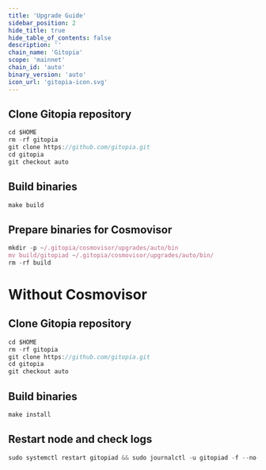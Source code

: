 ```yaml
---
title: 'Upgrade Guide'
sidebar_position: 2
hide_title: true
hide_table_of_contents: false
description: ''
chain_name: 'Gitopia'
scope: 'mainnet'
chain_id: 'auto'
binary_version: 'auto'
icon_url: 'gitopia-icon.svg'
---
```



<PageTitle
  iconUrl="img/gitopia-icon.svg"
  title="Gitopia Upgrade Guide"
  chainId="auto"
  version="auto"
/>

## Clone Gitopia repository

```js
cd $HOME
rm -rf gitopia
git clone https://github.com/gitopia.git
cd gitopia
git checkout auto
```

## Build binaries

```js
make build
```

## Prepare binaries for Cosmovisor

```js
mkdir -p ~/.gitopia/cosmovisor/upgrades/auto/bin
mv build/gitopiad ~/.gitopia/cosmovisor/upgrades/auto/bin/
rm -rf build
```

# Without Cosmovisor

## Clone Gitopia repository

```js
cd $HOME
rm -rf gitopia
git clone https://github.com/gitopia.git
cd gitopia
git checkout auto
```

## Build binaries

```js
make install
```

## Restart node and check logs

```js
sudo systemctl restart gitopiad && sudo journalctl -u gitopiad -f --no-hostname -o cat
```
